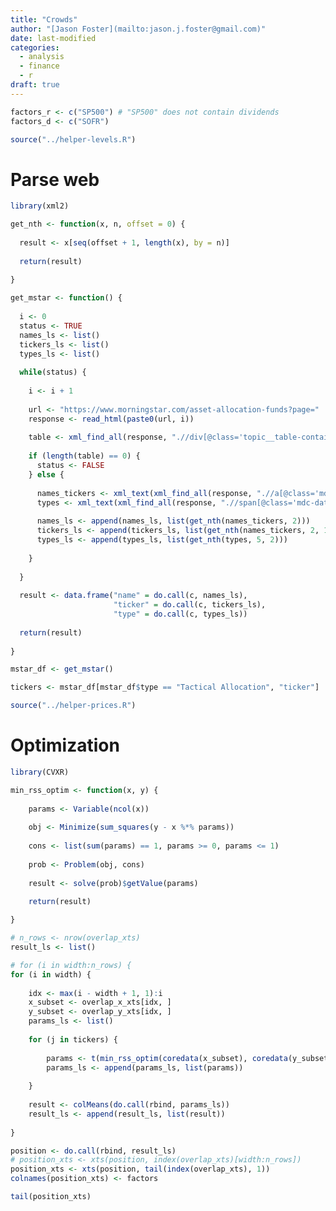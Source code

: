 ```yaml
---
title: "Crowds"
author: "[Jason Foster](mailto:jason.j.foster@gmail.com)"
date: last-modified
categories:
  - analysis
  - finance
  - r
draft: true
---
```


```r
factors_r <- c("SP500") # "SP500" does not contain dividends
factors_d <- c("SOFR")
```

```r
source("../helper-levels.R")
```

# Parse web

```r
library(xml2)
```

```r
get_nth <- function(x, n, offset = 0) {
  
  result <- x[seq(offset + 1, length(x), by = n)]
  
  return(result)
  
}
```

```r
get_mstar <- function() {
  
  i <- 0
  status <- TRUE
  names_ls <- list()
  tickers_ls <- list()
  types_ls <- list()
  
  while(status) {
    
    i <- i + 1
    
    url <- "https://www.morningstar.com/asset-allocation-funds?page="
    response <- read_html(paste0(url, i))
    
    table <- xml_find_all(response, ".//div[@class='topic__table-container']")
    
    if (length(table) == 0) {
      status <- FALSE
    } else {
      
      names_tickers <- xml_text(xml_find_all(response, ".//a[@class='mdc-link mds-link mds-link--data-table mdc-link--no-visited']"))
      types <- xml_text(xml_find_all(response, ".//span[@class='mdc-data-point mdc-data-point--string mdc-string']"))
      
      names_ls <- append(names_ls, list(get_nth(names_tickers, 2)))
      tickers_ls <- append(tickers_ls, list(get_nth(names_tickers, 2, 1)))
      types_ls <- append(types_ls, list(get_nth(types, 5, 2)))
      
    }
    
  }
  
  result <- data.frame("name" = do.call(c, names_ls),
                       "ticker" = do.call(c, tickers_ls),
                       "type" = do.call(c, types_ls))
  
  return(result)
  
}
```

```r
mstar_df <- get_mstar()
```

```r
tickers <- mstar_df[mstar_df$type == "Tactical Allocation", "ticker"]
```

```r
source("../helper-prices.R")
```

# Optimization

```r
library(CVXR)
```

```r
min_rss_optim <- function(x, y) {
    
    params <- Variable(ncol(x))
    
    obj <- Minimize(sum_squares(y - x %*% params))
    
    cons <- list(sum(params) == 1, params >= 0, params <= 1)
    
    prob <- Problem(obj, cons)
        
    result <- solve(prob)$getValue(params)
    
    return(result)

}
```

```r
# n_rows <- nrow(overlap_xts)
result_ls <- list()

# for (i in width:n_rows) {
for (i in width) {
    
    idx <- max(i - width + 1, 1):i
    x_subset <- overlap_x_xts[idx, ]
    y_subset <- overlap_y_xts[idx, ]
    params_ls <- list()
    
    for (j in tickers) {
        
        params <- t(min_rss_optim(coredata(x_subset), coredata(y_subset[ , j])))
        params_ls <- append(params_ls, list(params))
        
    }
    
    result <- colMeans(do.call(rbind, params_ls))
    result_ls <- append(result_ls, list(result))
    
}
```

```r
position <- do.call(rbind, result_ls)
# position_xts <- xts(position, index(overlap_xts)[width:n_rows])
position_xts <- xts(position, tail(index(overlap_xts), 1))
colnames(position_xts) <- factors
```

```r
tail(position_xts)
```
